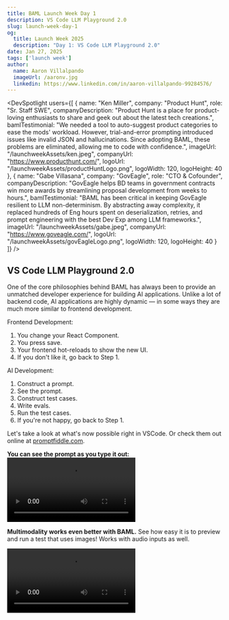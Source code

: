 ```yaml
---
title: BAML Launch Week Day 1
description: VS Code LLM Playground 2.0
slug: launch-week-day-1
og:
  title: Launch Week 2025
  description: "Day 1: VS Code LLM Playground 2.0"
date: Jan 27, 2025
tags: ['launch week']
author:
  name: Aaron Villalpando
  imageUrl: /aaronv.jpg
  linkedin: https://www.linkedin.com/in/aaron-villalpando-99284576/
---
```


<DevSpotlight
  users={[
    {
      name: "Ken Miller",
      company: "Product Hunt",
      role: "Sr. Staff SWE",
      companyDescription: "Product Hunt is a place for product-loving enthusiasts to share and geek out about the latest tech creations.",
      bamlTestimonial: "We needed a tool to auto-suggest product categories to ease the mods' workload. However, trial-and-error prompting introduced issues like invalid JSON and hallucinations. Since adopting BAML, these problems are eliminated, allowing me to code with confidence.",
      imageUrl: "/launchweekAssets/ken.jpeg",
      companyUrl: "https://www.producthunt.com/",
      logoUrl: "/launchweekAssets/productHuntLogo.png",
      logoWidth: 120,
      logoHeight: 40
    },
    {
      name: "Gabe Villasana",
      company: "GovEagle",
      role: "CTO & Cofounder",
      companyDescription: "GovEagle helps BD teams in government contracts win more awards by streamlining proposal development from weeks to hours.",
      bamlTestimonial: "BAML has been critical in keeping GovEagle resilient to LLM non-determinism. By abstracting away complexity, it replaced hundreds of Eng hours spent on deserialization, retries, and prompt engineering with the best Dev Exp among LLM frameworks.",
      imageUrl: "/launchweekAssets/gabe.jpeg",
      companyUrl: "https://www.goveagle.com/",
      logoUrl: "/launchweekAssets/govEagleLogo.png",
      logoWidth: 120,
      logoHeight: 40
    }
  ]}
/>

## VS Code LLM Playground 2.0

One of the core philosophies behind BAML has always been to provide an unmatched developer experience for building AI applications.
Unlike a lot of backend code, AI applications are highly dynamic — in some ways they are much more similar to frontend development.

Frontend Development:
1. You change your React Component.
2. You press save.
3. Your frontend hot-reloads to show the new UI.
4. If you don't like it, go back to Step 1.

AI Development:
1. Construct a prompt.
2. See the prompt.
3. Construct test cases.
4. Write evals.
5. Run the test cases.
6. If you're not happy, go back to Step 1.


Let's take a look at what's now possible right in VSCode. Or check them out online at [promptfiddle.com](http://promptfiddle.com).

**You can see the prompt as you type it out:**
<Video src="/launchweekAssets/day1-prompt.mp4" />

**Multimodality works even better with BAML.** See how easy it is to preview and run a test that uses images! Works with audio inputs as well.

<Video src="/launchweekAssets/day1-multimodal.mp4" />

For maximum transparency, **you can see the HTTP request BAML is making** on your behalf. There's no guess work.

<Video src="/launchweekAssets/day1-raw-curl.mp4" />

You can also **view test history**, and see changes between test runs highlighted in the results:

<Video src="/launchweekAssets/day1-history.mp4" />

**Evals are 100 times easier** when you can **see what failed** and **what needs human review**:

<Video src="/launchweekAssets/day1-test-panel.mp4" />

The best of the playground is that it works with *your types* and with any LLM. **No need to copy paste JSON blobs around.**

This is only possible because BAML is the only programming language which has an `llm` as a primitive. And since BAML **plugs natively into every existing language** (python, typescript, ruby, java, php, etc), you can use it with any code base and take advantage of a completely new developer experience today.

## Try BAML Today

If you want to try BAML online (without any installs), visit [promptfiddle.com](http://promptfiddle.com) (Yes, we made a full online editor just so you could try BAML!)

If you're ready to experience BAML fully and start using LLMs faster and more reliably than ever before, go on over to our docs to get started today - [BAML Guide](https://docs.boundaryml.com/guide/introduction/what-is-baml)

Come back for tomorrow's post to see how migrating to BAML will take less than 3 minutes…

(And if you can't wait that long, join our [Discord](https://discord.gg/yzaTpQ3tdT) community if you have any questions or just want to learn more about BAML!)

<div className="mt-2 pr-4 pl-4 border rounded-lg bg-gray-50">
  P.S. If you're curious why we created a new programming language for LLMs, check [this post](/blog/ai-agents-need-new-syntax) out!
</div>

<div className="text-center mt-8">
  <a href="/launchweek" style={{textDecoration: 'none'}} className="inline-block px-6 py-3 bg-purple-600 text-white rounded-lg hover:bg-purple-700 transition-colors duration-200">Back to Launch Week!</a>
</div>